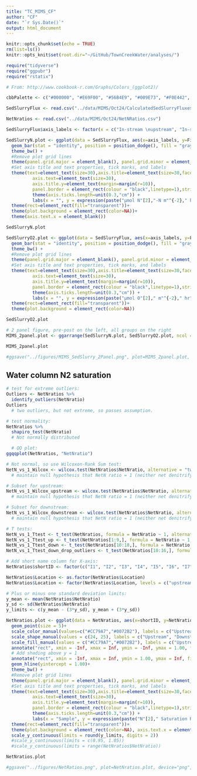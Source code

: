 ```yaml
---
title: "TC_MIMS_CF"
author: "CF"
date: "`r Sys.Date()`"
output: html_document
---
```


```r
knitr::opts_chunk$set(echo = TRUE)
rm(list=ls())
knitr::opts_knit$set(root.dir="~/GitHub/TownCreekWater/analyses/")
```

```r
require("tidyverse")
require("ggpubr")
require("rstatix")
```

```r
# From: http://www.cookbook-r.com/Graphs/Colors_(ggplot2)/

cbbPalette <- c("#000000", "#E69F00", "#56B4E9", "#009E73", "#F0E442", "#0072B2", "#D55E00", "#CC79A7")
```

```r
SedSlurryFlux <- read.csv("../data/MIMS/Oct24/CalculatedSedSlurryFluxes.csv")

NetNratios <- read.csv("../data/MIMS/Oct24/NetNRatios.csv")
```

```r
SedSlurryFlux$axis_labels <- factor(x = c("In-stream \nupstream", "In-stream \nisland", "In-stream \ndownstream", "Dry \nupstream", "Dry \ndownstream"), levels = c("Dry \nupstream", "Dry \ndownstream", "In-stream \nupstream", "In-stream \ndownstream", "In-stream \nisland"))
```



```r
SedSlurryN.plot <- ggplot(data = SedSlurryFlux, aes(x=axis_labels, y=FinalFluxValue.umol.hr.m2._N)) +
  geom_bar(stat = "identity", position = position_dodge(), fill = "gray46", color = "gray46")+
  theme_bw() +
  #Remove plot grid lines
  theme(panel.grid.major = element_blank(), panel.grid.minor = element_blank()) + 
  #Set axis title and text properties, tick marks, and labels
  theme(text=element_text(size=30),axis.title=element_text(size=30,face="bold"),
          axis.text=element_text(size=30),  
          axis.title.y=element_text(margin=margin(r=10)),
          panel.border = element_rect(colour = "black",linetype=1),strip.text = element_text(size = 30), legend.position="right", legend.title = element_text(size=30), legend.text=element_text(size=30)) + 
          theme(axis.ticks.length=unit(0.3,"cm")) + 
          labs(x = "", y = expression(paste("µmol N"[2],"-N m"^{-2}," hr"^{-1})), title="") +
  theme(rect=element_rect(fill="transparent"))+
  theme(plot.background = element_rect(color=NA))+
  theme(axis.text.x = element_blank())

SedSlurryN.plot
```

```r
SedSlurryO2.plot <- ggplot(data = SedSlurryFlux, aes(x=axis_labels, y=FinalFluxValue.umol.hr.m2._O2)) +
  geom_bar(stat = "identity", position = position_dodge(), fill = "gray46", color = "gray46")+
  theme_bw() +
  #Remove plot grid lines
  theme(panel.grid.major = element_blank(), panel.grid.minor = element_blank()) + 
  #Set axis title and text properties, tick marks, and labels
  theme(text=element_text(size=30),axis.title=element_text(size=30,face="bold"),
          axis.text=element_text(size=30),  
          axis.title.y=element_text(margin=margin(r=10)),
          panel.border = element_rect(colour = "black",linetype=1),strip.text = element_text(size = 30), legend.position="right", legend.title = element_text(size=30), legend.text=element_text(size=30)) + 
          theme(axis.ticks.length=unit(0.3,"cm")) + 
          labs(x = "", y = expression(paste("µmol O"[2]," m"^{-2}," hr"^{-1})), title="") +
  theme(rect=element_rect(fill="transparent"))+
  theme(plot.background = element_rect(color=NA))

SedSlurryO2.plot
```

```r
# 2 panel figure, pre-post on the left, all groups on the right
MIMS_2panel.plot <- ggarrange(SedSlurryN.plot, SedSlurryO2.plot, ncol = 1, nrow = 2, legend = "none", align = "hv", labels = c("A", "B"))

MIMS_2panel.plot

#ggsave("../figures/MIMS_SedSlurry_2Panel.png", plot=MIMS_2panel.plot, device="png", path=NULL, scale=1, width=15, height=12, dpi=600, limitsize=TRUE, bg="white")
```

## Water column N2 saturation
```r
# test for extreme outliers:
Outliers <- NetNratios %>%
  identify_outliers(NetNratio)
Outliers
  # two outliers, but not extreme, so passes assumption.

# test normality:
NetNratios %>%
  shapiro_test(NetNratio)
  # Not normally distributed

  # QQ plot:
ggqqplot(NetNratios, "NetNratio")

# Not normal, so use Wilcoxon-Rank Sum test:
NetN_vs_1_Wilcox <- wilcox.test(NetNratios$NetNratio, alternative = "two.sided", mu = 1, paired = F, data = NetNratios)
  # maintain null hypothesis that NetN ratio = 1 (neither net denitrifying nor N-fixing)

# Subset for upstream:
NetN_vs_1_Wilcox_upstream <- wilcox.test(NetNratios$NetNratio, alternative = "two.sided", mu = 1, paired = F, data = NetNratios[1:9,])
  # maintain null hypothesis that NetN ratio = 1 (neither net denitrifying nor N-fixing)

# Subset for downstream:
NetN_vs_1_Wilcox_downstream <- wilcox.test(NetNratios$NetNratio, alternative = "two.sided", mu = 1, paired = F, data = NetNratios[10:18,])
  # maintain null hypothesis that NetN ratio = 1 (neither net denitrifying nor N-fixing)

# T tests:
NetN_vs_1_Ttest <- t_test(NetNratios, formula = NetNratio ~ 1, alternative = "two.sided", mu = 1)
NetN_vs_1_Ttest_up <- t_test(NetNratios[1:9,], formula = NetNratio ~ 1, alternative = "two.sided", mu = 1)
NetN_vs_1_Ttest_down <- t_test(NetNratios[10:18,], formula = NetNratio ~ 1, alternative = "two.sided", mu = 1)
NetN_vs_1_Ttest_down_drop_outliers <- t_test(NetNratios[10:16,], formula = NetNratio ~ 1, alternative = "two.sided", mu = 1)
```

```r
# Add short name column for X-axis:
NetNratios$shortID <- factor(c("I1", "I2", "I3", "I4", "I5", "I6", "I7", "I8", "I9", "D1", "D2", "D3", "D4", "D5", "D6", "D7", "D8", "D9"), levels = c(c("I1", "I2", "I3", "I4", "I5", "I6", "I7", "I8", "I9", "D1", "D2", "D3", "D4", "D5", "D6", "D7", "D8", "D9")))

NetNratios$Location <- as.factor(NetNratios$Location)
NetNratios$Location <- factor(NetNratios$Location, levels = c("upstream", "downstream"))

# Plus or minus one standard deviation limits:
y_mean <- mean(NetNratios$NetNratio)
y_sd <- sd(NetNratios$NetNratio)
y_limits <- c(y_mean - (3*y_sd), y_mean + (3*y_sd))
```



```r
NetNratios.plot <- ggplot(data = NetNratios, aes(x=shortID, y=NetNratio, color = Location, fill = Location, shape = Location)) +
  geom_point(size = 5)+
  scale_color_manual(values=c("#CC79A7","#0072B2"), labels = c("Upstream", "Downstream"), name="Sample Location") +
  scale_shape_manual(values = c(24, 25), labels = c("Upstream", "Downstream"), name = "Sample Location")+
  scale_fill_manual(values = c("#CC79A7","#0072B2"), labels = c("Upstream", "Downstream"), name="Sample Location")+
  annotate("rect", xmin = -Inf, xmax = Inf, ymin = -Inf, ymax = 1.00, fill = "grey70", alpha = 0.25) +
  # Add shading above y = 1
  annotate("rect", xmin = -Inf, xmax = Inf, ymin = 1.00, ymax = Inf, fill = "grey1", alpha = 0.25) +
  geom_hline(yintercept = 1.00)+
  theme_bw() +
  #Remove plot grid lines
  theme(panel.grid.major = element_blank(), panel.grid.minor = element_blank()) + 
  #Set axis title and text properties, tick marks, and labels
  theme(text=element_text(size=30),axis.title=element_text(size=30,face="bold"),
          axis.text=element_text(size=30),  
          axis.title.y=element_text(margin=margin(r=10)),
          panel.border = element_rect(colour = "black",linetype=1),strip.text = element_text(size = 30), legend.position="top", legend.title = element_text(size=30), legend.text=element_text(size=30)) + 
          theme(axis.ticks.length=unit(0.3,"cm")) + 
          labs(x = "Sample", y = expression(paste("N"[2]," Saturation Ratio")), title="") +
  theme(rect=element_rect(fill="transparent"))+
  theme(plot.background = element_rect(color=NA), axis.text.x = element_text(angle=45, hjust = 1))+
  scale_y_continuous(limits = round(y_limits, digits = 2))
  #scale_y_continuous(limits = c(0.95, 1.05))
  #scale_y_continuous(limits = range(NetNratios$NetNratio))

NetNratios.plot

#ggsave("../figures/NetRatios.png", plot=NetNratios.plot, device="png", path=NULL, scale=1, width=11, height=8, dpi=600, limitsize=TRUE, bg="white")
```



